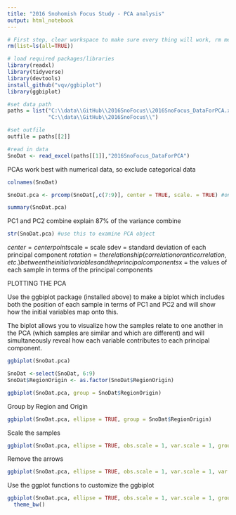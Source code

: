 ```yaml
---
title: "2016 Snohomish Focus Study - PCA analysis"
output: html_notebook
---
```


```r
# First step, clear workspace to make sure every thing will work, rm means remove
rm(list=ls(all=TRUE))

# load required packages/libraries
library(readxl)
library(tidyverse)
library(devtools)
install_github("vqv/ggbiplot")
library(ggbiplot)

#set data path
paths = list("C:\\data\\GitHub\\2016SnoFocus\\2016SnoFocus_DataForPCA.xlsx",
             "C:\\data\\GitHub\\2016SnoFocus\\")

#set outfile
outfile = paths[[2]]

#read in data
SnoDat <- read_excel(paths[[1]],"2016SnoFocus_DataForPCA")
```

PCAs work best with numerical data, so exclude categorical data

```r
colnames(SnoDat)

SnoDat.pca <- prcomp(SnoDat[,c(7:9)], center = TRUE, scale. = TRUE) #only include data columns

summary(SnoDat.pca)
```

PC1 and PC2 combine explain 87% of the variance combine

```r
str(SnoDat.pca) #use this to examine PCA object
```
$center = center point
$scale = scale
sdev = standard deviation of each principal component
$rotation = the relationship (correlation or anticorrelation, etc.) between the initial variables and the principal components
$x = the values of each sample in terms of the principal components

PLOTTING THE PCA

Use the ggbiplot package (installed above) to make a biplot which includes both the position of each sample in terms of PC1 and PC2 and will show how the initial variables map onto this.

The biplot allows you to visualize how the samples relate to one another in the PCA (which samples are similar and which are different) and will simultaneously reveal how each variable contributes to each principal component.
```r
ggbiplot(SnoDat.pca)
```

```r
SnoDat <-select(SnoDat, 6:9)
SnoDat$RegionOrigin <- as.factor(SnoDat$RegionOrigin)

ggbiplot(SnoDat.pca, group = SnoDat$RegionOrigin)
```

Group by Region and Origin
```r
ggbiplot(SnoDat.pca, ellipse = TRUE, group = SnoDat$RegionOrigin)

```

Scale the samples
```r
ggbiplot(SnoDat.pca, ellipse = TRUE, obs.scale = 1, var.scale = 1, group = SnoDat$RegionOrigin)
```

Remove the arrows

```r
ggbiplot(SnoDat.pca, ellipse = TRUE, obs.scale = 1, var.scale = 1, var.axes = FALSE, group = SnoDat$RegionOrigin)
```

Use the ggplot functions to customize the ggbiplot
```r
ggbiplot(SnoDat.pca, ellipse = TRUE, obs.scale = 1, var.scale = 1, group = SnoDat$RegionOrigin) +
  theme_bw()
```

